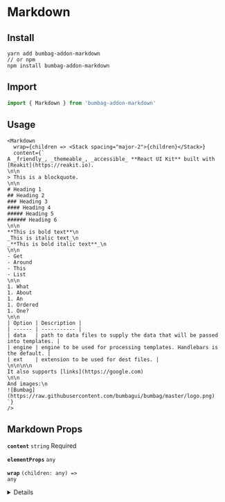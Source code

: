 
# Markdown

## Install

```
yarn add bumbag-addon-markdown
// or npm
npm install bumbag-addon-markdown
```

## Import

```javascript
import { Markdown } from 'bumbag-addon-markdown'
```

## Usage

```jsx-live
<Markdown
  wrap={children => <Stack spacing="major-2">{children}</Stack>}
  content={`
A _friendly_, _themeable_, _accessible_ **React UI Kit** built with [Reakit](https://reakit.io).
\n\n
> This is a blockquote.
\n\n
# Heading 1
## Heading 2
### Heading 3
#### Heading 4
##### Heading 5
###### Heading 6
\n\n
**This is bold text**\n
_This is italic text_\n
_**This is bold italic text**_\n
\n\n
- Get
- Around
- This
- List
\n\n
1. What
1. About
1. An
1. Ordered
1. One?
\n\n
| Option | Description |
| ------ | ----------- |
| data   | path to data files to supply the data that will be passed into templates. |
| engine | engine to be used for processing templates. Handlebars is the default. |
| ext    | extension to be used for dest files. |
\n\n\n\n
It also supports [links](https://google.com)
\n\n
And images:\n
![Bumbag](https://raw.githubusercontent.com/bumbagui/bumbag/master/logo.png)
`}
/>
```

## Markdown Props

<!-- Automatically generated -->

**<Code fontSize="150" marginRight="major-1">content</Code>** <Code fontSize="100" palette="primary">string</Code> <Text marginLeft="major-1" fontSize="150" textTransform="uppercase" color="gray">Required</Text>

<Divider marginTop="major-2" marginBottom="major-2" />

**<Code fontSize="150" marginRight="major-1">elementProps</Code>** <Code fontSize="100" palette="primary">any</Code> 

<Divider marginTop="major-2" marginBottom="major-2" />

**<Code fontSize="150" marginRight="major-1">wrap</Code>** <Code fontSize="100" palette="primary">(children: any) =&#62; any</Code> 

<Divider marginTop="major-2" marginBottom="major-2" />

<details><Box use="summary" marginBottom="major-2">Inherits <code><strong>Box</strong></code> props</Box>

**<Code fontSize="150" marginRight="major-1">use</Code>**  

<Code isBlock palette="primary" fontSize="150" padding="minor-1" marginBottom="major-2">
{`string
  | (ComponentClass<any, any> & { useProps: any; })
  | (FunctionComponent<any> & { useProps: any; })`}
</Code>

<Divider marginTop="major-2" marginBottom="major-2" />

**<Code fontSize="150" marginRight="major-1">className</Code>** <Code fontSize="100" palette="primary">string</Code> 

<Divider marginTop="major-2" marginBottom="major-2" />

**<Code fontSize="150" marginRight="major-1">children</Code>**  

<Code isBlock palette="primary" fontSize="150" padding="minor-1" marginBottom="major-2">
{`string
  | number
  | boolean
  | {}
  | ReactElement<any, string
  | ((props: any) => ReactElement<any, string
  | ...
  | (new (props: any) => Component<any, any, any>)>)
  | (new (props: any) => Component<...>)>
  | ReactNodeArray
  | ReactPortal
  | ((props: BoxProps) => ReactNode)`}
</Code>

<Divider marginTop="major-2" marginBottom="major-2" />

**<Code fontSize="150" marginRight="major-1">alignX</Code>** <Code fontSize="100" palette="primary">&#34;left&#34; | &#34;right&#34; | &#34;center&#34;</Code> 

<Divider marginTop="major-2" marginBottom="major-2" />

**<Code fontSize="150" marginRight="major-1">alignY</Code>** <Code fontSize="100" palette="primary">&#34;bottom&#34; | &#34;top&#34; | &#34;center&#34;</Code> 

<Divider marginTop="major-2" marginBottom="major-2" />

**<Code fontSize="150" marginRight="major-1">altitude</Code>** <Code fontSize="100" palette="primary">string</Code> 

<Divider marginTop="major-2" marginBottom="major-2" />

**<Code fontSize="150" marginRight="major-1">variant</Code>** <Code fontSize="100" palette="primary">string</Code> 

<Divider marginTop="major-2" marginBottom="major-2" />

**<Code fontSize="150" marginRight="major-1">colorMode</Code>** <Code fontSize="100" palette="primary">string</Code> 

<Divider marginTop="major-2" marginBottom="major-2" />

**<Code fontSize="150" marginRight="major-1">overrides</Code>**  

<Code isBlock palette="primary" fontSize="150" padding="minor-1" marginBottom="major-2">
{`{
  useCSSVariables?: boolean;
  altitudes?: AltitudesThemeConfig;
  borders?: BordersThemeConfig;
  borderRadii?: BorderRadiiThemeConfig;
  ... 90 more ...;
  Template?: TemplateThemeConfig;
}`}
</Code>

<Divider marginTop="major-2" marginBottom="major-2" />

**<Code fontSize="150" marginRight="major-1">elementRef</Code>** <Code fontSize="100" palette="primary">((instance: any) =&#62; void) | RefObject&#60;any&#62;</Code> 

<Divider marginTop="major-2" marginBottom="major-2" />

**<Code fontSize="150" marginRight="major-1">themeKey</Code>** <Code fontSize="100" palette="primary">string</Code> 

<Divider marginTop="major-2" marginBottom="major-2" />

</details>
            
